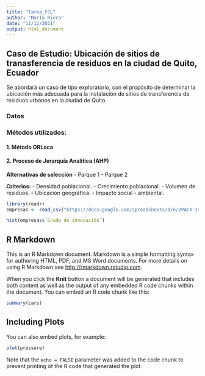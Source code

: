 ```yaml
---
title: "Tarea_FCL"
author: "María Riera"
date: "11/12/2021"
output: html_document
---
```


## Caso de Estudio: Ubicación de sitios de tranasferencia de residuos en la ciudad de Quito, Ecuador

Se abordará un caso de tipo exploratorio, con el propósito de determinar la ubicación más adecuada para la instalación de sitios de transferencia de residuos urbanos en la ciudad de Quito.

### Datos

### Métodos utilizados:


#### 1. Método ORLoca


#### 2. Proceso de Jerarquía Analítica (AHP)

**Alternativas de selección**
- Parque 1
- Parque 2

**Criterios:**
- Densidad poblacional.
- Crecimiento poblacional.
- Volumen de residuos.
- Ubicación geográfica.
- Impacto social - ambiental.

```r
library(readr)
empresas <- read_csv("https://docs.google.com/spreadsheets/d/e/2PACX-1vSoscPk0Y_eMo7hVRk-oAgw1x6QfRWR9P8nPTEppCYHAE9zwsSup4O5Z9UHtOYUVKzLO9scFZf4neLg/pub?output=csv")
```

```r
hist(empresas$`Grado de innovación`)
```

## R Markdown

This is an R Markdown document. Markdown is a simple formatting syntax for authoring HTML, PDF, and MS Word documents. For more details on using R Markdown see <http://rmarkdown.rstudio.com>.

When you click the **Knit** button a document will be generated that includes both content as well as the output of any embedded R code chunks within the document. You can embed an R code chunk like this:

```r
summary(cars)
```

## Including Plots

You can also embed plots, for example:

```r
plot(pressure)
```

Note that the `echo = FALSE` parameter was added to the code chunk to prevent printing of the R code that generated the plot.
